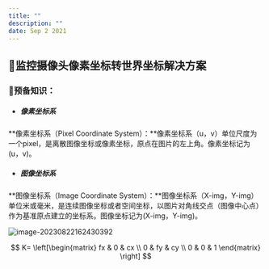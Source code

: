 ```yaml
---
title: ""
description: ""
date: Sep 2 2021
---
```


## 🚩监控摄像头像素坐标转世界坐标解决方案

### 📖预备知识：

- ##### 像素坐标系

**像素坐标系（Pixel Coordinate System）：**像素坐标系（u，v）单位尺度为一个pixel，是离散图像坐标或像素坐标，原点在图片的左上角。像素坐标记为(u，v)。

- ##### 图像坐标系

**图像坐标系（Image Coordinate System）：**图像坐标系（X-img，Y-img）单位米或毫米，是连续图像坐标或者空间坐标，以图片对角线交点（图像中心点）作为基准原点建立的坐标系。图像坐标记为(X-img，Y-img)。

![image-20230822162430392](https://mr-lai.oss-cn-zhangjiakou.aliyuncs.com/imgs/image-20230822162430392.png)

$$ K= \left[\begin{matrix}    fx & 0 & cx \\    0 & fy & cy \\    0 & 0 & 1   \end{matrix} \right]  $$ 
